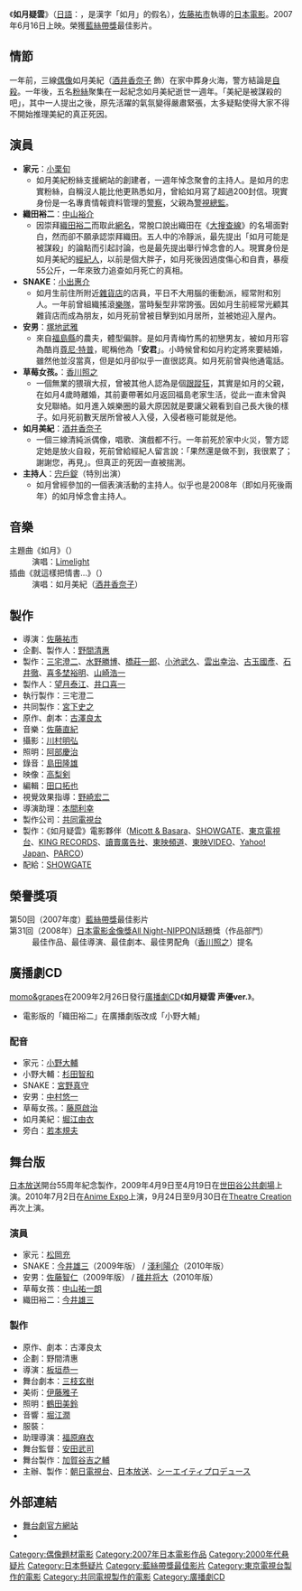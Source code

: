 {{Infobox Film
| name               = 如月疑雲
| original_name      = {{lang|ja|キサラギ}}
| image              = 
| cn_image           = 
| hk_image           = 
| tw_image           = 
| caption            = 
| image_size         =
| director           = [[佐藤祐市|佐藤祐市]]
| executive_producer = [[三宅澄二|三宅澄二]]
| producer           = 
| writer             = 
| screenplay         = [[古澤良太|古澤良太]]
| story              = 
| based on            = 
| narrator           = 
| production_supervisor = 
| starring           = [[小栗旬|小栗旬]]<br/>[[中山裕介|中山裕介]]<br/>[[小出惠介|小出惠介]]<br/>[[塚地武雅|塚地武雅]]<br/>[[香川照之|香川照之]]
| music              = [[佐藤直紀|佐藤直紀]]
| maintheme          =
| opentheme          =
| endtheme           =
| cinematography     = [[川村明弘|川村明弘]]
| editing            = [[田口拓也|田口拓也]]
| sound             =
| studio             = 《如月疑雲》電影夥伴<br/>[[Micott_&_Basara|Micott & Basara]]<br/>[[SHOWGATE|SHOWGATE]]<br/>[[東京電視台|東京電視台]]<br/>[[KING_RECORDS|KING RECORDS]]<br/>[[讀賣廣告社|讀賣廣告社]]<br/>[[東映衛星放送|東映頻道]]<br/>[[東映VIDEO|東映VIDEO]]<br/>[[Yahoo!_Japan|Yahoo! Japan]]<br/>[[PARCO|PARCO]]
| distributor        = [[SHOWGATE|SHOWGATE]]
| released           = {{Flagicon|JPN}} 2007年6月16日
| sec-title          = 
| rate               = 
| runtime            = 108分鐘
| country            = {{JPN}}
| language           = [[日語|日語]]
| imdb_id            = 
| amg_id             = 
| budget             = 
| gross              = 4.1億[[日圓|日圓]]
| preceded_by        = 
| followed_by        = 
| cn_name            = 
| hk_name            = 
| tw_name            = 
}}
《'''如月疑雲'''》（[[日語|日語]]：{{lang|ja|'''キサラギ'''}}，是漢字「如月」的假名），[[佐藤祐市|佐藤祐市]]執導的[[日本|日本]][[電影|電影]]。2007年6月16日上映。榮獲[[藍絲帶獎_(電影)|藍絲帶獎]]最佳影片。

== 情節 ==
一年前，三線[[日本偶像|偶像]]如月美紀（[[酒井香奈子|酒井香奈子]] 飾）在家中葬身火海，警方結論是[[自殺|自殺]]。一年後，五名[[愛好者|粉絲]]聚集在一起紀念如月美紀逝世一週年。「美紀是被謀殺的吧」，其中一人提出之後，原先活躍的氣氛變得嚴肅緊張，太多疑點使得大家不得不開始推理美紀的真正死因。

== 演員 ==
* '''家元'''：[[小栗旬|小栗旬]]
** 如月美紀粉絲支援網站的創建者，一週年悼念聚會的主持人。是如月的忠實粉絲，自稱沒人能比他更熟悉如月，曾給如月寫了超過200封信。現實身份是一名專責情報資料管理的[[警察|警察]]，父親為[[警視總監|警視總監]]。
* '''織田裕二'''：[[中山裕介|中山裕介]]
** 因崇拜[[織田裕二|織田裕二]]而取此[[網名|網名]]，常脫口說出織田在《[[大搜查線|大搜查線]]》的名場面對白，然而卻不願承認崇拜織田。五人中的冷靜派，最先提出「如月可能是被謀殺」的論點而引起討論，也是最先提出舉行悼念會的人。現實身份是如月美紀的[[經紀人|經紀人]]，以前是個大胖子，如月死後因過度傷心和自責，暴瘦55公斤，一年來致力追查如月死亡的真相。
* '''SNAKE'''：[[小出惠介|小出惠介]]
** 如月生前住所附近[[雜貨店|雜貨店]]的店員，平日不大用腦的衝動派，經常附和別人。一年前曾組織搖滾[[樂隊|樂隊]]，當時髮型非常誇張。因如月生前經常光顧其雜貨店而成為朋友，如月死前曾被目擊到如月居所，並被她迎入屋內。
* '''安男'''：[[塚地武雅|塚地武雅]]
** 來自[[福島縣|福島縣]]的農夫，體型偏胖。是如月青梅竹馬的初戀男友，被如月形容為酷肖[[尊尼·特普|尊尼·特普]]，昵稱他為「'''安君'''」。小時候曾和如月約定將來要結婚，雖然他並沒當真，但是如月卻似乎一直很認真。如月死前曾與他通電話。
* '''草莓女孩。'''：[[香川照之|香川照之]]
** 一個無業的猥瑣大叔，曾被其他人認為是個[[跟蹤狂|跟蹤狂]]，其實是如月的父親，在如月4歲時離婚，其前妻帶著如月返回福島老家生活，從此一直未曾與女兒聯絡。如月進入娛樂圈的最大原因就是要讓父親看到自己長大後的樣子。如月死前數天居所曾被人入侵，入侵者極可能就是他。
* '''如月美紀'''：[[酒井香奈子|酒井香奈子]]
** 一個三線清純派偶像，唱歌、演戲都不行。一年前死於家中火災，警方認定她是放火自殺，死前曾給經紀人留言說：「果然還是做不到，我很累了；謝謝您，再見」。但真正的死因一直被揣測。
* '''主持人'''：[[宍戶錠|宍戶錠]]（特別出演）
** 如月曾經參加的一個表演活動的主持人。似乎也是2008年（即如月死後兩年）的如月悼念會主持人。

== 音樂 ==
; 主題曲《如月》（{{lang|ja|キサラギ}}）
: 演唱：[[Limelight_(音樂團體)|Limelight]]
; 插曲《就這樣把情書…》（{{lang|ja|ラブレターはそのままで}}）
: 演唱：如月美紀（[[酒井香奈子|酒井香奈子]]）

== 製作 ==
* 導演：[[佐藤祐市|佐藤祐市]]
* 企劃、製作人：[[野間清惠|野間清惠]]
* 製作：[[三宅澄二|三宅澄二]]、[[水野勝博|水野勝博]]、[[橋莊一郎|橋莊一郎]]、[[小池武久|小池武久]]、[[雲出幸治|雲出幸治]]、[[古玉國彥|古玉國彥]]、[[石井徹|石井徹]]、[[喜多埜裕明|喜多埜裕明]]、[[山崎浩一|山崎浩一]]
* 製作人：[[望月泰江|望月泰江]]、[[井口喜一|井口喜一]]
* 執行製作：三宅澄二
* 共同製作：[[宮下史之|宮下史之]]
* 原作、劇本：[[古澤良太|古澤良太]]
* 音樂：[[佐藤直紀|佐藤直紀]]
* 攝影：[[川村明弘|川村明弘]]
* 照明：[[阿部慶治|阿部慶治]]
* 錄音：[[島田隆雄|島田隆雄]]
* 映像：[[高梨剣|高梨剣]]
* 編輯：[[田口拓也|田口拓也]]
* 視覺效果指導：[[野崎宏二|野崎宏二]]
* 導演助理：[[本間利幸|本間利幸]]
* 製作公司：[[共同電視台|共同電視台]]
* 製作：《如月疑雲》電影夥伴（[[Micott_&_Basara|Micott & Basara]]、[[SHOWGATE|SHOWGATE]]、[[東京電視台|東京電視台]]、[[KING_RECORDS|KING RECORDS]]、[[讀賣廣告社|讀賣廣告社]]、[[東映衛星放送|東映頻道]]、[[東映VIDEO|東映VIDEO]]、[[Yahoo!_Japan|Yahoo! Japan]]、[[PARCO|PARCO]]）
* 配給：[[SHOWGATE|SHOWGATE]]

== 榮譽獎項 ==
; 第50回（2007年度）[[藍絲帶獎_(電影)|藍絲帶獎]]最佳影片
; 第31回（2008年）[[日本電影金像獎|日本電影金像獎]][[All_Night-NIPPON|All Night-NIPPON]]話題獎（作品部門）
:最佳作品、最佳導演、最佳劇本、最佳男配角（[[香川照之|香川照之]]）提名

== 廣播劇CD ==
[[momo&grapes|momo&grapes]]在2009年2月26日發行[[廣播劇|廣播劇CD]]《'''如月疑雲 声優ver.'''》。

*電影版的「織田裕二」在廣播劇版改成「小野大輔」

=== 配音 ===
* 家元：[[小野大輔|小野大輔]]
* 小野大輔：[[杉田智和|杉田智和]]
* SNAKE：[[宮野真守|宮野真守]]
* 安男：[[中村悠一|中村悠一]]
* 草莓女孩。：[[藤原啟治|藤原啟治]]
* 如月美紀：[[堀江由衣|堀江由衣]]
* 旁白：[[若本規夫|若本規夫]]

== 舞台版 ==
[[日本放送|日本放送]]開台55周年紀念製作，2009年4月9日至4月19日在[[世田谷公共劇場|世田谷公共劇場]]上演。2010年7月2日在[[Anime_Expo|Anime Expo]]上演，9月24日至9月30日在[[Theatre_Creation|Theatre Creation]]再次上演。

=== 演員 ===
* 家元：[[松岡充|松岡充]]
* SNAKE：[[今井雄三|今井雄三]]（2009年版） / [[淺利陽介|淺利陽介]]（2010年版）
* 安男：[[佐藤智仁|佐藤智仁]]（2009年版） / [[碓井将大|碓井将大]]（2010年版）
* 草莓女孩：[[中山祐一朗|中山祐一朗]]
* 織田裕二：[[今井雄三|今井雄三]]

=== 製作 ===
* 原作、劇本：古澤良太
* 企劃：野間清惠
* 導演：[[板垣恭一|板垣恭一]]
* 舞台劇本：[[三枝玄樹|三枝玄樹]]
* 美術：[[伊藤雅子|伊藤雅子]]
* 照明：[[鶴田美鈴|鶴田美鈴]]
* 音響：[[堀江潤|堀江潤]]
* 服裝：{{lang|ja|[[関けいこ|関けいこ]]}}
* 助理導演：[[福原麻衣|福原麻衣]]
* 舞台監督：[[安田武司|安田武司]]
* 舞台製作：[[加賀谷吉之輔|加賀谷吉之輔]]
* 主辦、製作：[[朝日電視台|朝日電視台]]、[[日本放送|日本放送]]、[[シーエイティプロデュース|シーエイティプロデュース]]

== 外部連結 ==
* [https://web.archive.org/web/20090418153620/http://www.kisaragi-stage.com/ 舞台劇官方網站]
* {{douban}}

{{藍絲帶獎最佳影片}}

{{DEFAULTSORT:Kisaragi}}
[[Category:偶像題材電影|Category:偶像題材電影]]
[[Category:2007年日本電影作品|Category:2007年日本電影作品]]
[[Category:2000年代悬疑片|Category:2000年代悬疑片]]
[[Category:日本懸疑片|Category:日本懸疑片]]
[[Category:藍絲帶獎最佳影片|Category:藍絲帶獎最佳影片]]
[[Category:東京電視台製作的電影|Category:東京電視台製作的電影]]
[[Category:共同電視製作的電影|Category:共同電視製作的電影]]
[[Category:廣播劇CD|Category:廣播劇CD]]